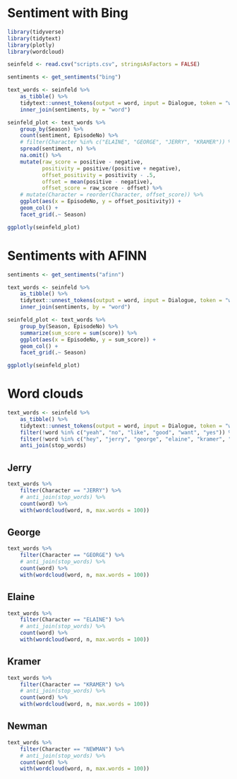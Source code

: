 # Sentiment with Bing

```r
library(tidyverse)
library(tidytext)
library(plotly)
library(wordcloud)

seinfeld <- read.csv("scripts.csv", stringsAsFactors = FALSE)

sentiments <- get_sentiments("bing")

text_words <- seinfeld %>% 
    as_tibble() %>% 
    tidytext::unnest_tokens(output = word, input = Dialogue, token = "words") %>% 
    inner_join(sentiments, by = "word") 

seinfeld_plot <- text_words %>% 
    group_by(Season) %>% 
    count(sentiment, EpisodeNo) %>% 
    # filter(Character %in% c("ELAINE", "GEORGE", "JERRY", "KRAMER")) %>% 
    spread(sentiment, n) %>% 
    na.omit() %>% 
    mutate(raw_score = positive - negative,
           positivity = positive/(positive + negative),
           offset_positivity = positivity - .5,
           offset = mean(positive - negative),
           offset_score = raw_score - offset) %>% 
    # mutate(Character = reorder(Character, offset_score)) %>%
    ggplot(aes(x = EpisodeNo, y = offset_positivity)) +
    geom_col() +
    facet_grid(.~ Season)

ggplotly(seinfeld_plot)
```

# Sentiments with AFINN

```r
sentiments <- get_sentiments("afinn")

text_words <- seinfeld %>% 
    as_tibble() %>% 
    tidytext::unnest_tokens(output = word, input = Dialogue, token = "words") %>% 
    inner_join(sentiments, by = "word") 

seinfeld_plot <- text_words %>% 
    group_by(Season, EpisodeNo) %>% 
    summarize(sum_score = sum(score)) %>% 
    ggplot(aes(x = EpisodeNo, y = sum_score)) +
    geom_col() +
    facet_grid(.~ Season)

ggplotly(seinfeld_plot)
```

# Word clouds

```r
text_words <- seinfeld %>% 
    as_tibble() %>% 
    tidytext::unnest_tokens(output = word, input = Dialogue, token = "words") %>% 
    filter(!word %in% c("yeah", "no", "like", "good", "want", "yes")) %>%
    filter(!word %in% c("hey", "jerry", "george", "elaine", "kramer", "uh", "gonna")) %>%
    anti_join(stop_words)
```

## Jerry

```r
text_words %>% 
    filter(Character == "JERRY") %>% 
    # anti_join(stop_words) %>% 
    count(word) %>%
    with(wordcloud(word, n, max.words = 100))
```

## George

```r
text_words %>% 
    filter(Character == "GEORGE") %>% 
    # anti_join(stop_words) %>% 
    count(word) %>%
    with(wordcloud(word, n, max.words = 100))
```

## Elaine

```r
text_words %>% 
    filter(Character == "ELAINE") %>% 
    # anti_join(stop_words) %>% 
    count(word) %>%
    with(wordcloud(word, n, max.words = 100))
```

## Kramer

```r
text_words %>% 
    filter(Character == "KRAMER") %>% 
    # anti_join(stop_words) %>% 
    count(word) %>%
    with(wordcloud(word, n, max.words = 100))
```

## Newman

```r
text_words %>% 
    filter(Character == "NEWMAN") %>% 
    # anti_join(stop_words) %>% 
    count(word) %>%
    with(wordcloud(word, n, max.words = 100))
```